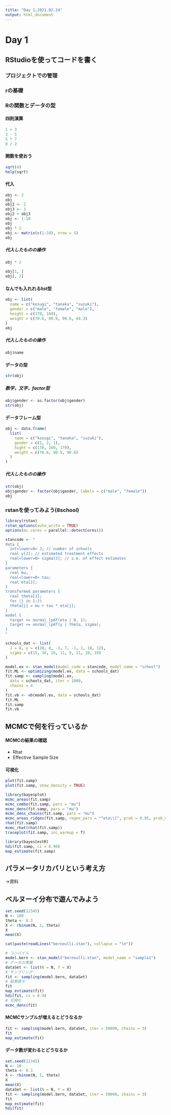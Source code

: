 ```yaml
---
title: "Day 1;2021.02.24"
output: html_document
---
```


# Day 1

## RStudioを使ってコードを書く

### プロジェクトでの管理
### rの基礎


### Rの関数とデータの型

#### 四則演算
```r
1 + 3
3 - 5
5 * 7
8 / 2
```


#### 関数を使おう
```r
sqrt(4)
help(sqrt)
```

#### 代入

```r
obj <- 2
obj
obj2 <- 2
obj3 <- 3
obj2 + obj3
obj <- 1:10
obj
obj * 2
obj <- matrix(c(1:10), nrow = 5)
obj
```

##### 代入したものの操作
```r
obj * 2

obj[1, ]
obj[, 2]
```

#### なんでも入れれるlist型

```r
obj <- list(
  name = c("kosugi", "tanaka", "suzuki"),
  gender = c("male", "female", "male"),
  height = c(170, 160),
  weight = c(70.6, 80.9, 90.6, 40.3)
)
obj
```


##### 代入したものの操作
```r
obj$name
```


#### データの型
```r
str(obj)
```

##### 数字，文字，factor型
```r
obj$gender <- as.factor(obj$gender)
str(obj)
```

#### データフレーム型
```r
obj <- data.frame(
  list(
    name = c("kosugi", "tanaka", "suzuki"),
    gender = c(1, 2, 1),
    hight = c(170, 160, 170),
    weight = c(70.6, 80.9, 90.6)
  )
)
```

##### 代入したものの操作
```r
str(obj)
obj$gender <- factor(obj$gender, labels = c("male", "female"))
obj
```

### rstanを使ってみよう(8school)

```r
library(rstan)
rstan_options(auto_write = TRUE)
options(mc.cores = parallel::detectCores())

stancode <- "
data {
  int<lower=0> J; // number of schools 
  real y[J]; // estimated treatment effects
  real<lower=0> sigma[J]; // s.e. of effect estimates 
}
parameters {
  real mu; 
  real<lower=0> tau;
  real eta[J];
}
transformed parameters {
  real theta[J];
  for (j in 1:J)
  theta[j] = mu + tau * eta[j];
}
model {
  target += normal_lpdf(eta | 0, 1);
  target += normal_lpdf(y | theta, sigma);
}
"

schools_dat <- list(
  J = 8, y = c(28, 8, -3, 7, -1, 1, 18, 12),
  sigma = c(15, 10, 16, 11, 9, 11, 10, 18)
)

model.ex <- stan_model(model_code = stancode, model_name = "school")
fit.ML <- optimizing(model.ex, data = schools_dat)
fit.samp <- sampling(model.ex,
  data = schools_dat, iter = 1000,
  chains = 4
)
fit.vb <- vb(model.ex, data = schools_dat)
fit.ML
fit.samp
fit.vb
```



## MCMCで何を行っているか

#### MCMCの結果の確認

  + Rhat
  + Effective Sample Size

#### 可視化
  
```r
plot(fit.samp)
plot(fit.samp, show_density = TRUE)

library(bayesplot)
mcmc_areas(fit.samp)
mcmc_combo(fit.samp, pars = "mu")
mcmc_dens(fit.samp, pars = "mu")
mcmc_dens_chains(fit.samp, pars = "mu")
mcmc_areas_ridges(fit.samp, regex_pars = "^eta\\[", prob = 0.95, prob_outer = 1)
rhat(fit.samp)
mcmc_rhat(rhat(fit.samp))
traceplot(fit.samp, inc_warmup = T)

library(bayestestR)
hdi(fit.samp, ci = 0.90)
map_estimate(fit.samp)
```


## パラメータリカバリという考え方

→資料

## ベルヌーイ分布で遊んでみよう

```r
set.seed(12345)
N <- 100
theta <- 0.3
X <- rbinom(N, 1, theta)
X
mean(X)
```

```r
cat(paste(readLines("bernoulli.stan"), collapse = "\n"))
```

```r
# コンパイル
model.bern <- stan_model("bernoulli.stan", model_name = "sample1")
# データの準備
dataSet <- list(N = N, Y = X)
# サンプリング
fit <- sampling(model.bern, dataSet)
# 結果表示
fit
map_estimate(fit)
hdi(fit, ci = 0.9)
# 可視化
mcmc_dens(fit)
```

#### MCMCサンプルが増えるとどうなるか
```r
fit <- sampling(model.bern, dataSet, iter = 50000, chains = 3)
fit
map_estimate(fit)
```

#### データ数が変わるとどうなるか
```r
set.seed(12345)
N <- 10
theta <- 0.3
X <- rbinom(N, 1, theta)
X
mean(X)
dataSet <- list(N = N, Y = X)
fit <- sampling(model.bern, dataSet, iter = 50000, chains = 3)
fit
map_estimate(fit)
hdi(fit)
```
